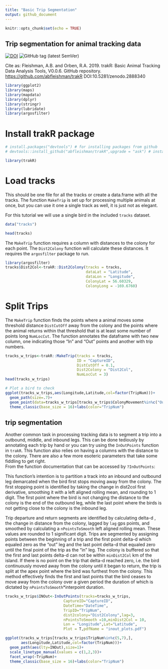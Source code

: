 ```yaml
---
title: "Basic Trip Segmentation"
output: github_document
---
```


```r
knitr::opts_chunk$set(echo = TRUE)
```

## Trip segmentation for animal tracking data

[![DOI](https://zenodo.org/badge/DOI/10.5281/zenodo.2888340.svg)](https://doi.org/10.5281/zenodo.2888340) ![GitHub tag (latest SemVer)](https://img.shields.io/github/tag/abfleishman/trakR.svg?color=blue&label=Version)

Cite as: 
Fleishman, A.B. and Orben, R.A. 2019. trakR: Basic Animal Tracking Data Analysis Tools, V0.0.6. GitHub repository. <https://github.com/abfleishman/trakR> DOI:10.5281/zenodo.2888340

```r

library(ggplot2)
library(maps)
library(mapdata)
library(dplyr)
library(stringr)
library(lubridate)
library(argosfilter)
```

# Install trakR package 
```r
# install.packages("devtools") # for installing packages from github
# devtools::install_github("abfleishman/trakR",upgrade = "ask") # install my package

library(trakR)
```

# Load tracks 
This should be one file for all the tracks or create a data.frame with all the tracks.
The function `MakeTrip` is set up for processing multiple animals at once, but you 
can use it one a single track as well, it is just not as elegant.
 
For this tutorial we will use a single bird in the included `tracks` dataset.
```r
data("tracks")

head(tracks)
```

The `MakeTrip` function requires a column with distances to the colony for each point.  The `Dist2Colony` function will calculate these distances. It requires the `argosfilter` package to run. 

```r
library(argosfilter)
tracks$Dist2Col<-trakR::Dist2Colony(tracks = tracks, 
                                    dataLat = "Latitude",
                                    dataLon = "Longitude",
                                    ColonyLat = 56.60329,
                                    ColonyLong = -169.6760)
```

# Split Trips
The `MakeTrip` function finds the points where a animal moves some threshold distance `DistCutOff` away from the colony and the points where the animal returns within that threshold that is at least some number of points long `NumLocCut`.  The function annotates the dataframe with two new column, one indicating those "In" and "Out" points and another with trip numbers.  
```r

tracks_w_trips<-trakR::MakeTrip(tracks = tracks,
                                ID = "CaptureID",
                                DistCutOff = 0.1,
                                Dist2Colony = "Dist2Col",
                                NumLocCut = 3)
head(tracks_w_trips)

# Plot a bird to check
ggplot(tracks_w_trips,aes(Longitude,Latitude,col=factor(TripNum)))+
  geom_path(size=.7)+
  geom_point(data=tracks_w_trips[tracks_w_trips$ColonyMovement%in%c("Out","In"),])+
  theme_classic(base_size = 16)+labs(color="TripNum")
```


## trip segmentation

Another common task in processing tracking data is to segment a trip into a outbound, middle, and inbound legs.  This can be done tediously by annotating each trip by hand or you can try using the `InOutPoints` function in `trakR`. This function also relies on having a columns with the distance to the colony. There are also a few more esoteric parameters that take some fiddling to get right.  
From the function documentation that can be accessed by `?InOutPoints`:

This function's intention is to partition a track into an inbound and outbound leg demarcated when the bird first stops moving away from the colony. The first stopping point is identified by taking the change in dist2col first derivative, smoothing it with a left aligned rolling mean, and rounding to 1 digit. The first point where the bird is not changing the distance to the colony is the end of the outbound leg, while the last point where the birds is not getting close to the colony is the inbound leg.

Trip departure and return segments are identified by calculating delta-d
, the change in distance from the colony, lagged by `lag` gps points, and smoothed
by calculating a `nPointsToSmooth` left aligned rolling mean. These values are rounded
to 1 significant digit. Trips are segmented by assigning points between the
beginning of a trip and the first point delta-d which equaled zero as the “out” leg
and the last point delta-d that equaled zero until the final point of the trip as
the “in” leg. The colony is buffered so that the first and last points delta-d
can not be within `minDist2Col` km of the island. If there is no point on the trip
that delta-d reached zero, i.e. the bird continuously moved away from the colony
until it began to return, the trip is split at the apex point where the bird
was furthest from the colony. This method effectively finds the first and last
points that the bird ceases to move away from the colony over a given period the duration of which is dictated by 
`nPointsToSmooth`*interpoint duration. 

```r
tracks_w_trips$INOut<-InOutPoints(tracks=tracks_w_trips,
                          CaptureID="CaptureID",
                          DateTime="DateTime",
                          TripID="TripNum",
                          dist2colony="Dist2Colony",lag=3,
                          nPointsToSmooth =10,minDist2Col = 10,
                          Lon = "Longitude",Lat="Latitude",
                          Plot = T,pdfName = "inout_plots.pdf")

ggplot(tracks_w_trips[tracks_w_trips$TripNum%in%c(5,7),],
       aes(Longitude,Latitude,col=factor(TripNum)))+
  geom_path(aes(lty=INOut),size=1)+
  scale_linetype_manual(values = c(1,2,3))+
  facet_wrap(~TripNum)+
  theme_classic(base_size = 16)+labs(color="TripNum")
```